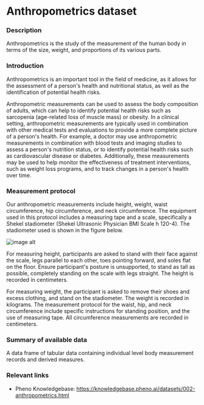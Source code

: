# Anthropometrics dataset

### Description
Anthropometrics is the study of the measurement of the human body in terms of the size, weight, and proportions of its various parts.

### Introduction
Anthropometrics is an important tool in the field of medicine, as it allows for the assessment of a person's health and nutritional status, as well as the identification of potential health risks.

Anthropometric measurements can be used to assess the body composition of adults, which can help to identify potential health risks such as sarcopenia (age-related loss of muscle mass) or obesity. In a clinical setting, anthropometric measurements are typically used in combination with other medical tests and evaluations to provide a more complete picture of a person's health. For example, a doctor may use anthropometric measurements in combination with blood tests and imaging studies to assess a person's nutrition status, or to identify potential health risks such as cardiovascular disease or diabetes. Additionally, these measurements may be used to help monitor the effectiveness of treatment interventions, such as weight loss programs, and to track changes in a person's health over time.

### Measurement protocol
Our anthropometric measurements include height, weight, waist circumference, hip circumference, and neck circumference. The equipment used in this protocol includes a measuring tape and a scale, specifically a Shekel stadiometer (Shekel Ultrasonic Physician BMI Scale h 120-4). The stadiometer used is shown in the figure below. 

![image alt](/md/folders/2/anthro_intro.png)

For measuring height, participants are asked to stand with their face against the scale, legs parallel to each other, toes pointing forward, and soles flat on the floor. Ensure participant's posture is unsupported, to stand as tall as possible, completely standing on the scale with legs straight. The height is recorded in centimeters. 

For measuring weight, the participant is asked to remove their shoes and excess clothing, and stand on the stadiometer. The weight is recorded in kilograms. The measurement protocol for the waist, hip, and neck circumference include specific instructions for standing position, and the use of measuring tape. All circumference measurements are recorded in centimeters.

### Summary of available data
A data frame of tabular data containing individual level body measurement records and derived measures.

### Relevant links
* Pheno Knowledgebase: https://knowledgebase.pheno.ai/datasets/002-anthropometrics.html

